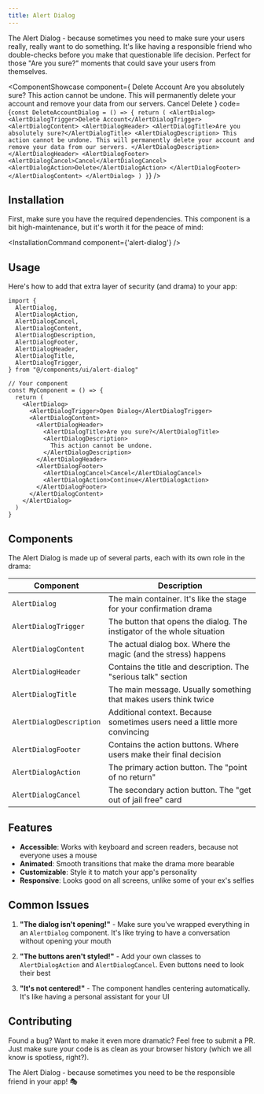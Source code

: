 ```yaml
---
title: Alert Dialog
---
```



The Alert Dialog - because sometimes you need to make sure your users really, really want to do something. It's like having a responsible friend who double-checks before you make that questionable life decision. Perfect for those "Are you sure?" moments that could save your users from themselves.

<ComponentShowcase component={
  <AlertDialog>
    <AlertDialogTrigger className="px-4 py-2 bg-neutral-900 text-white rounded-md hover:bg-neutral-800">
      Delete Account
    </AlertDialogTrigger>
    <AlertDialogContent>
      <AlertDialogHeader>
        <AlertDialogTitle>Are you absolutely sure?</AlertDialogTitle>
        <AlertDialogDescription>
          This action cannot be undone. This will permanently delete your account and remove your data from our servers.
        </AlertDialogDescription>
      </AlertDialogHeader>
      <AlertDialogFooter>
        <AlertDialogCancel>Cancel</AlertDialogCancel>
        <AlertDialogAction>Delete</AlertDialogAction>
      </AlertDialogFooter>
    </AlertDialogContent>
  </AlertDialog>
} code={`const DeleteAccountDialog = () => {
  return (
    <AlertDialog>
      <AlertDialogTrigger>Delete Account</AlertDialogTrigger>
      <AlertDialogContent>
        <AlertDialogHeader>
          <AlertDialogTitle>Are you absolutely sure?</AlertDialogTitle>
          <AlertDialogDescription>
            This action cannot be undone. This will permanently delete your account
            and remove your data from our servers.
          </AlertDialogDescription>
        </AlertDialogHeader>
        <AlertDialogFooter>
          <AlertDialogCancel>Cancel</AlertDialogCancel>
          <AlertDialogAction>Delete</AlertDialogAction>
        </AlertDialogFooter>
      </AlertDialogContent>
    </AlertDialog>
  )
}`} />

## Installation

First, make sure you have the required dependencies. This component is a bit high-maintenance, but it's worth it for the peace of mind:


<InstallationCommand component={'alert-dialog'} />


## Usage

Here's how to add that extra layer of security (and drama) to your app:

```tsx
import {
  AlertDialog,
  AlertDialogAction,
  AlertDialogCancel,
  AlertDialogContent,
  AlertDialogDescription,
  AlertDialogFooter,
  AlertDialogHeader,
  AlertDialogTitle,
  AlertDialogTrigger,
} from "@/components/ui/alert-dialog"

// Your component
const MyComponent = () => {
  return (
    <AlertDialog>
      <AlertDialogTrigger>Open Dialog</AlertDialogTrigger>
      <AlertDialogContent>
        <AlertDialogHeader>
          <AlertDialogTitle>Are you sure?</AlertDialogTitle>
          <AlertDialogDescription>
            This action cannot be undone.
          </AlertDialogDescription>
        </AlertDialogHeader>
        <AlertDialogFooter>
          <AlertDialogCancel>Cancel</AlertDialogCancel>
          <AlertDialogAction>Continue</AlertDialogAction>
        </AlertDialogFooter>
      </AlertDialogContent>
    </AlertDialog>
  )
}
```

## Components

The Alert Dialog is made up of several parts, each with its own role in the drama:

| Component | Description |
|-----------|-------------|
| `AlertDialog` | The main container. It's like the stage for your confirmation drama |
| `AlertDialogTrigger` | The button that opens the dialog. The instigator of the whole situation |
| `AlertDialogContent` | The actual dialog box. Where the magic (and the stress) happens |
| `AlertDialogHeader` | Contains the title and description. The "serious talk" section |
| `AlertDialogTitle` | The main message. Usually something that makes users think twice |
| `AlertDialogDescription` | Additional context. Because sometimes users need a little more convincing |
| `AlertDialogFooter` | Contains the action buttons. Where users make their final decision |
| `AlertDialogAction` | The primary action button. The "point of no return" |
| `AlertDialogCancel` | The secondary action button. The "get out of jail free" card |

## Features

- **Accessible**: Works with keyboard and screen readers, because not everyone uses a mouse
- **Animated**: Smooth transitions that make the drama more bearable
- **Customizable**: Style it to match your app's personality
- **Responsive**: Looks good on all screens, unlike some of your ex's selfies

## Common Issues

1. **"The dialog isn't opening!"** - Make sure you've wrapped everything in an `AlertDialog` component. It's like trying to have a conversation without opening your mouth

2. **"The buttons aren't styled!"** - Add your own classes to `AlertDialogAction` and `AlertDialogCancel`. Even buttons need to look their best

3. **"It's not centered!"** - The component handles centering automatically. It's like having a personal assistant for your UI

## Contributing

Found a bug? Want to make it even more dramatic? Feel free to submit a PR. Just make sure your code is as clean as your browser history (which we all know is spotless, right?).

The Alert Dialog - because sometimes you need to be the responsible friend in your app! 🎭 